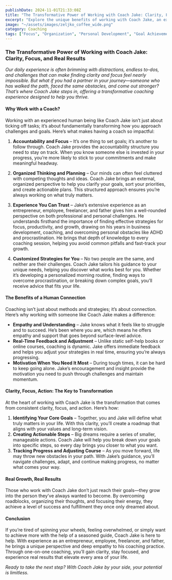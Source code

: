 ```yaml
---
publishDate: 2024-11-01T21:33:08Z
title: "The Transformative Power of Working with Coach Jake: Clarity, Focus, and Real Results"
excerpt: "Explore the unique benefits of working with Coach Jake, an experienced mentor who can help you focus, organize your thoughts, and take purposeful action."
image: "~/assets/images/zeljko_coffee_wide.png"
category: Coaching
tags: ["Focus", "Organization", "Personal Development", "Goal Achievement", "Coaching Benefits"]
---
```


### The Transformative Power of Working with Coach Jake: Clarity, Focus, and Real Results

*Our daily experience is often brimming with distractions, endless to-dos, and challenges that can make finding clarity and focus feel nearly impossible. But what if you had a partner in your journey—someone who has walked the path, faced the same obstacles, and come out stronger? That’s where Coach Jake steps in, offering a transformative coaching experience designed to help you thrive.*

#### Why Work with a Coach?

Working with an experienced human being like Coach Jake isn’t just about ticking off tasks; it’s about fundamentally transforming how you approach challenges and goals. Here’s what makes having a coach so impactful:

1. **Accountability and Focus** – It’s one thing to set goals; it’s another to follow through. Coach Jake provides the accountability structure you need to stay on track. When you know someone else is invested in your progress, you’re more likely to stick to your commitments and make meaningful headway.

2. **Organized Thinking and Planning** – Our minds can often feel cluttered with competing thoughts and ideas. Coach Jake brings an external, organized perspective to help you clarify your goals, sort your priorities, and create actionable plans. This structured approach ensures you’re always working on what truly matters.

3. **Experience You Can Trust** – Jake’s extensive experience as an entrepreneur, employee, freelancer, and father gives him a well-rounded perspective on both professional and personal challenges. He understands firsthand the importance of finding effective strategies for focus, productivity, and growth, drawing on his years in business development, coaching, and overcoming personal obstacles like ADHD and procrastination. He brings that depth of knowledge to every coaching session, helping you avoid common pitfalls and fast-track your growth.

4. **Customized Strategies for You** – No two people are the same, and neither are their challenges. Coach Jake tailors his guidance to your unique needs, helping you discover what works best for you. Whether it’s developing a personalized morning routine, finding ways to overcome procrastination, or breaking down complex goals, you’ll receive advice that fits your life.

#### The Benefits of a Human Connection

Coaching isn’t just about methods and strategies; it’s about connection. Here’s why working with someone like Coach Jake makes a difference:

- **Empathy and Understanding** – Jake knows what it feels like to struggle and to succeed. He’s been where you are, which means he offers empathy and support that goes beyond surface-level advice.
- **Real-Time Feedback and Adjustment** – Unlike static self-help books or online courses, coaching is dynamic. Jake offers immediate feedback and helps you adjust your strategies in real time, ensuring you’re always progressing.
- **Motivation When You Need It Most** – During tough times, it can be hard to keep going alone. Jake’s encouragement and insight provide the motivation you need to push through challenges and maintain momentum.

#### Clarity, Focus, Action: The Key to Transformation

At the heart of working with Coach Jake is the transformation that comes from consistent clarity, focus, and action. Here’s how:

1. **Identifying Your Core Goals** – Together, you and Jake will define what truly matters in your life. With this clarity, you’ll create a roadmap that aligns with your values and long-term vision.
2. **Creating Actionable Steps** – Big dreams require a series of smaller, manageable actions. Coach Jake will help you break down your goals into specific steps, so every day brings you closer to what you want.
3. **Tracking Progress and Adjusting Course** – As you move forward, life may throw new obstacles in your path. With Jake’s guidance, you’ll navigate challenges, adapt, and continue making progress, no matter what comes your way.

#### Real Growth, Real Results

Those who work with Coach Jake don’t just reach their goals—they grow into the person they’ve always wanted to become. By overcoming roadblocks, organizing their thoughts, and focusing their energy, they achieve a level of success and fulfillment they once only dreamed about.

#### Conclusion

If you’re tired of spinning your wheels, feeling overwhelmed, or simply want to achieve more with the help of a seasoned guide, Coach Jake is here to help. With experience as an entrepreneur, employee, freelancer, and father, he brings a unique perspective and deep empathy to his coaching practice. Through one-on-one coaching, you’ll gain clarity, stay focused, and experience real results that elevate every area of your life.

*Ready to take the next step? With Coach Jake by your side, your potential is limitless.*
